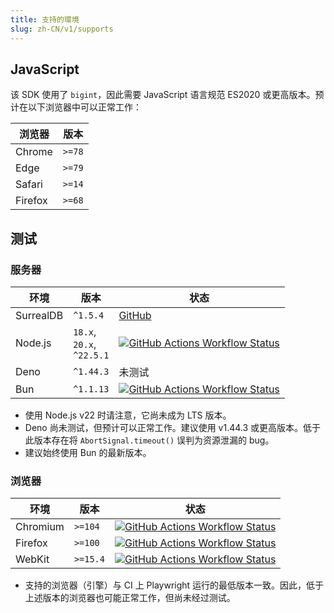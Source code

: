 ```yaml
---
title: 支持的環境
slug: zh-CN/v1/supports
---
```



## JavaScript

该 SDK 使用了 `bigint`，因此需要 JavaScript 语言规范 ES2020 或更高版本。预计在以下浏览器中可以正常工作：

| 浏览器 | 版本 |
| --- | --- |
| Chrome  | `>=78` |
| Edge    | `>=79` |
| Safari  | `>=14` |
| Firefox | `>=68` |

## 测试

### 服务器

| 环境 | 版本 | 状态 |
| --- | --- | --- |
| SurrealDB | `^1.5.4` | [GitHub](https://github.com/surrealdb/surrealdb) |
| Node.js   | `18.x`,<br/>`20.x`,<br/>`^22.5.1` | [![GitHub Actions Workflow Status](https://img.shields.io/github/actions/workflow/status/tai-kun/surrealdb.js/nodejs.yml?branch=v1&logo=Node.js&label=Node.js)](https://github.com/tai-kun/surrealdb.js/actions/workflows/nodejs.yml) |
| Deno      | `^1.44.3` | 未测试 |
| Bun       | `^1.1.13` | [![GitHub Actions Workflow Status](https://img.shields.io/github/actions/workflow/status/tai-kun/surrealdb.js/bun.yml?branch=v1&logo=Bun&label=Bun)](https://github.com/tai-kun/surrealdb.js/actions/workflows/bun.yml) |

- 使用 Node.js v22 时请注意，它尚未成为 LTS 版本。
- Deno 尚未测试，但预计可以正常工作。建议使用 v1.44.3 或更高版本。低于此版本存在将 `AbortSignal.timeout()` 误判为资源泄漏的 bug。
- 建议始终使用 Bun 的最新版本。

### 浏览器

| 环境 | 版本 | 状态 |
| --- | --- | --- |
| Chromium  | `>=104` | [![GitHub Actions Workflow Status](https://img.shields.io/github/actions/workflow/status/tai-kun/surrealdb.js/chromium.yml?branch=v1&logo=googlechrome&label=Chromium)](https://github.com/tai-kun/surrealdb.js/actions/workflows/chromium.yml) |
| Firefox | `>=100` | [![GitHub Actions Workflow Status](https://img.shields.io/github/actions/workflow/status/tai-kun/surrealdb.js/firefox.yml?branch=v1&logo=Firefox&label=Firefox)](https://github.com/tai-kun/surrealdb.js/actions/workflows/firefox.yml) |
| WebKit  | `>=15.4` | [![GitHub Actions Workflow Status](https://img.shields.io/github/actions/workflow/status/tai-kun/surrealdb.js/webkit.yml?branch=v1&style=flat&logo=safari&label=WebKit)](https://github.com/tai-kun/surrealdb.js/actions/workflows/webkit.yml) |

- 支持的浏览器（引擎）与 CI 上 Playwright 运行的最低版本一致。因此，低于上述版本的浏览器也可能正常工作，但尚未经过测试。
